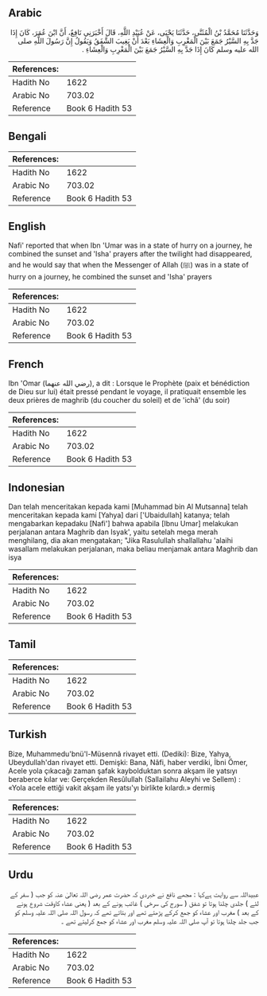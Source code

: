 ## Arabic


<div dir="rtl" lang="ar" style={{fontSize:'larger',backgroundColor:'#f8f9fa',padding:20}}>
وَحَدَّثَنَا مُحَمَّدُ بْنُ الْمُثَنَّى، حَدَّثَنَا يَحْيَى، عَنْ عُبَيْدِ اللَّهِ، قَالَ أَخْبَرَنِي نَافِعٌ، أَنَّ ابْنَ عُمَرَ، كَانَ إِذَا جَدَّ بِهِ السَّيْرُ جَمَعَ بَيْنَ الْمَغْرِبِ وَالْعِشَاءِ بَعْدَ أَنْ يَغِيبَ الشَّفَقُ وَيَقُولُ إِنَّ رَسُولَ اللَّهِ صلى الله عليه وسلم كَانَ إِذَا جَدَّ بِهِ السَّيْرُ جَمَعَ بَيْنَ الْمَغْرِبِ وَالْعِشَاءِ ‏.‏
</div>
<div style={{backgroundColor:'#f8f9fa',padding:20, marginBottom: 10}}><table> <thead> <tr> <th>References:</th> <th></th> </tr> </thead> <tbody><tr><td>Hadith No</td><td>1622</td></tr><tr><td>Arabic No</td><td>703.02</td></tr><tr><td>Reference</td><td>Book 6 Hadith 53</td></tr></tbody></table></div>

## Bengali


<div dir="ltr" lang="bn" style={{fontSize:'larger',backgroundColor:'#f8f9fa',padding:20}}>

</div>
<div style={{backgroundColor:'#f8f9fa',padding:20, marginBottom: 10}}><table> <thead> <tr> <th>References:</th> <th></th> </tr> </thead> <tbody><tr><td>Hadith No</td><td>1622</td></tr><tr><td>Arabic No</td><td>703.02</td></tr><tr><td>Reference</td><td>Book 6 Hadith 53</td></tr></tbody></table></div>

## English


<div dir="ltr" lang="en" style={{fontSize:'larger',backgroundColor:'#f8f9fa',padding:20}}>
Nafi' reported that when Ibn 'Umar was in a state of hurry on a journey, he combined the sunset and 'Isha' prayers after the twilight had disappeared, and he would say that when the Messenger of Allah (ﷺ) was in a state of hurry on a journey, he combined the sunset and 'Isha' prayers
</div>
<div style={{backgroundColor:'#f8f9fa',padding:20, marginBottom: 10}}><table> <thead> <tr> <th>References:</th> <th></th> </tr> </thead> <tbody><tr><td>Hadith No</td><td>1622</td></tr><tr><td>Arabic No</td><td>703.02</td></tr><tr><td>Reference</td><td>Book 6 Hadith 53</td></tr></tbody></table></div>

## French


<div dir="ltr" lang="fr" style={{fontSize:'larger',backgroundColor:'#f8f9fa',padding:20}}>
Ibn 'Omar (رضي الله عنهما), a dit : Lorsque le Prophète (paix et bénédiction de Dieu sur lui) était pressé pendant le voyage, il pratiquait ensemble les deux prières de maghrib (du coucher du soleil) et de 'ichâ' (du soir)
</div>
<div style={{backgroundColor:'#f8f9fa',padding:20, marginBottom: 10}}><table> <thead> <tr> <th>References:</th> <th></th> </tr> </thead> <tbody><tr><td>Hadith No</td><td>1622</td></tr><tr><td>Arabic No</td><td>703.02</td></tr><tr><td>Reference</td><td>Book 6 Hadith 53</td></tr></tbody></table></div>

## Indonesian


<div dir="ltr" lang="id" style={{fontSize:'larger',backgroundColor:'#f8f9fa',padding:20}}>
Dan telah menceritakan kepada kami [Muhammad bin Al Mutsanna] telah menceritakan kepada kami [Yahya] dari ['Ubaidullah] katanya; telah mengabarkan kepadaku [Nafi'] bahwa apabila [Ibnu Umar] melakukan perjalanan antara Maghrib dan Isyak', yaitu setelah mega merah menghilang, dia akan mengatakan; "Jika Rasulullah shallallahu 'alaihi wasallam melakukan perjalanan, maka beliau menjamak antara Maghrib dan isya
</div>
<div style={{backgroundColor:'#f8f9fa',padding:20, marginBottom: 10}}><table> <thead> <tr> <th>References:</th> <th></th> </tr> </thead> <tbody><tr><td>Hadith No</td><td>1622</td></tr><tr><td>Arabic No</td><td>703.02</td></tr><tr><td>Reference</td><td>Book 6 Hadith 53</td></tr></tbody></table></div>

## Tamil


<div dir="ltr" lang="ta" style={{fontSize:'larger',backgroundColor:'#f8f9fa',padding:20}}>

</div>
<div style={{backgroundColor:'#f8f9fa',padding:20, marginBottom: 10}}><table> <thead> <tr> <th>References:</th> <th></th> </tr> </thead> <tbody><tr><td>Hadith No</td><td>1622</td></tr><tr><td>Arabic No</td><td>703.02</td></tr><tr><td>Reference</td><td>Book 6 Hadith 53</td></tr></tbody></table></div>

## Turkish


<div dir="ltr" lang="tr" style={{fontSize:'larger',backgroundColor:'#f8f9fa',padding:20}}>
Bize, Muhammedu'bnü'l-Müsennâ rivayet etti. (Dediki): Bize, Yahya, Ubeydullah'dan rivayet etti. Demişki: Bana, Nâfi, haber verdiki, İbni Ömer, Acele yola çıkacağı zaman şafak kaybolduktan sonra akşam ile yatsıyı beraberce kılar ve: Gerçekden Resûlullah (Sallailahu Aleyhi ve Sellem) : «Yola acele ettiği vakit akşam ile yatsı'yı birlikte kılardı.» dermiş
</div>
<div style={{backgroundColor:'#f8f9fa',padding:20, marginBottom: 10}}><table> <thead> <tr> <th>References:</th> <th></th> </tr> </thead> <tbody><tr><td>Hadith No</td><td>1622</td></tr><tr><td>Arabic No</td><td>703.02</td></tr><tr><td>Reference</td><td>Book 6 Hadith 53</td></tr></tbody></table></div>

## Urdu


<div dir="rtl" lang="ur" style={{fontSize:'larger',backgroundColor:'#f8f9fa',padding:20}}>
عبیداللہ سے روایت ہےکہا : مجھے نافع نے خبردی کہ حضرت عمر رضی اللہ تعالیٰ عنہ کو جب ( سفر کے لئے ) جلدی چلنا ہوتا تو شفق ( سورج کی سرخی ) غائب ہونے کے بعد ( یعنی عشاء کاوقت شروع ہونے کے بعد ) مغرب اور عشاء کو جمع کرکے پڑھتے تھے اور بتاتے تھے کہ رسول اللہ صلی اللہ علیہ وسلم کو جب جلد چلنا ہوتا تو آپ صلی اللہ علیہ وسلم مغرب اور عشاء کو جمع کرلیتے تھے ۔
</div>
<div style={{backgroundColor:'#f8f9fa',padding:20, marginBottom: 10}}><table> <thead> <tr> <th>References:</th> <th></th> </tr> </thead> <tbody><tr><td>Hadith No</td><td>1622</td></tr><tr><td>Arabic No</td><td>703.02</td></tr><tr><td>Reference</td><td>Book 6 Hadith 53</td></tr></tbody></table></div>